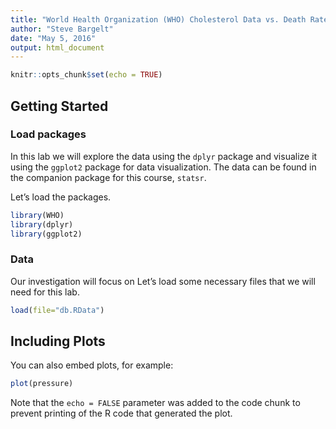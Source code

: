 ```yaml
---
title: "World Health Organization (WHO) Cholesterol Data vs. Death Rates"
author: "Steve Bargelt"
date: "May 5, 2016"
output: html_document
---
```


```r
knitr::opts_chunk$set(echo = TRUE)
```

## Getting Started

### Load packages

In this lab we will explore the data using the `dplyr` package and visualize it 
using the `ggplot2` package for data visualization. The data can be found in the
companion package for this course, `statsr`.

Let's load the packages.

```r
library(WHO)
library(dplyr)
library(ggplot2)
```

### Data

Our investigation will focus on 
Let's load some necessary files that we will need for this lab.

```r

load(file="db.RData")

```

## Including Plots

You can also embed plots, for example:

```r
plot(pressure)
```

Note that the `echo = FALSE` parameter was added to the code chunk to prevent printing of the R code that generated the plot.
